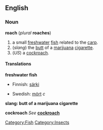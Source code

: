 ==English==
===Noun===
'''roach''' (''plural'' '''roaches''')

#a small [[freshwater]] [[fish]] related to the [[carp]].
#(''slang'') the [[butt]] of a [[marijuana]] [[cigarette]].
#(''US'') a [[cockroach]].

====Translations====

'''freshwater fish'''
{{top}}
*Finnish: [[särki]]
{{mid}}
*Swedish: [[mört]] ''c''
{{bottom}}

'''slang: butt of a marijuana cigarette'''
{{top}}
{{mid}}
{{bottom}}

'''cockroach'''
''See'' '''[[cockroach]]'''

[[Category:Fish]]
[[Category:Insects]]